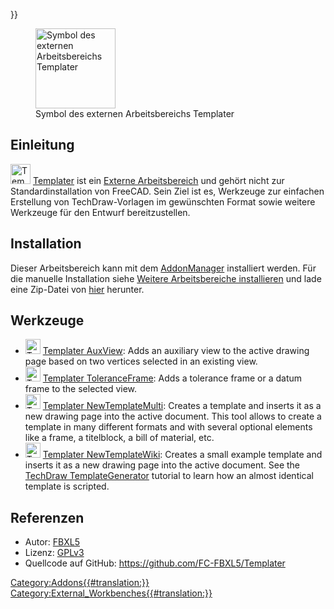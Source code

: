 <languages/>
{{UnfinishedDocu{{#translation:}}}}

{{VeryImportantMessage|This workbench is launched with tools that are still in proof of concept state and need a bit feedback to turn them into proper tools.}}

[[Image:Templater_workbench_icon.svg|thumb|128px|Symbol des externen Arbeitsbereichs Templater]]

{{TOCright}}

<span id="Introduction"></span>
==Einleitung==

[[Image:Templater_workbench_icon.svg|32px]] [[Templater_Workbench/de|Templater]] ist ein [[External_workbenches/de|Externe Arbeitsbereich]] und gehört nicht zur Standardinstallation von FreeCAD. Sein Ziel ist es, Werkzeuge zur einfachen Erstellung von TechDraw-Vorlagen im gewünschten Format sowie weitere Werkzeuge für den Entwurf bereitzustellen.

==Installation==

Dieser Arbeitsbereich kann mit dem  [[Std_AddonMgr/de|AddonManager]] installiert werden. Für die manuelle Installation siehe [[Installing_more_workbenches/de|Weitere Arbeitsbereiche installieren]] und lade eine Zip-Datei von [https://github.com/FC-FBXL5/Templater/releases/tag/v.0.0.2-alph hier] herunter.

<span id="Tools"></span>
==Werkzeuge==

<div lang="en" dir="ltr" class="mw-content-ltr">
* [[Image:Templater_AuxView.svg|24px]] [[Templater_AuxView|Templater AuxView]]: Adds an auxiliary view to the active drawing page based on two vertices selected in an existing view.
* [[Image:Templater_ToleranceFrame.svg|24px]] [[Templater_ToleranceFrame|Templater ToleranceFrame]]: Adds a tolerance frame or a datum frame to the selected view.
* [[Image:Templater_NewTemplateMulti.svg|24px]] [[Templater_NewTemplateMulti|Templater NewTemplateMulti]]: Creates a template and inserts it as a new drawing page into the active document. This tool allows to create a template in many different formats and with several optional elements like a frame, a titelblock, a bill of material, etc.
* [[Image:Templater_NewTemplateWiki.svg|24px]] [[Templater_NewTemplateWiki|Templater NewTemplateWiki]]: Creates a small example template and inserts it as a new drawing page into the active document. See the [[TechDraw_TemplateGenerator|TechDraw TemplateGenerator]] tutorial to learn how an almost identical template is scripted.
</div>

<span id="References"></span>
==Referenzen==

* Autor: [https://forum.freecad.org/memberlist.php?mode=viewprofile&u=26761 FBXL5]
* Lizenz: [https://www.gnu.org/licenses/gpl-3.0.en.html GPLv3]
* Quellcode auf GitHub: https://github.com/FC-FBXL5/Templater


[[Category:Addons{{#translation:}}]]
[[Category:External_Workbenches{{#translation:}}]]